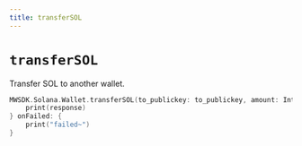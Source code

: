 ```yaml
---
title: transferSOL
---
```


# `transferSOL`
Transfer SOL to another wallet.
```Swift
MWSDK.Solana.Wallet.transferSOL(to_publickey: to_publickey, amount: Int(amount) ) { response in
    print(response)
} onFailed: {
    print("failed~")
}
```